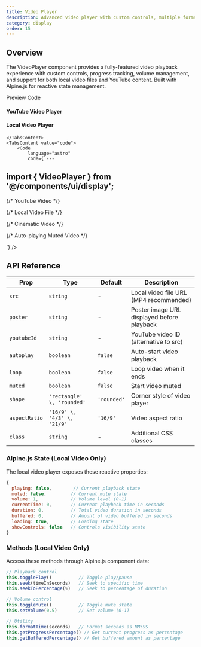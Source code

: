 ```yaml
---
title: Video Player
description: Advanced video player with custom controls, multiple formats, and YouTube integration
category: display
order: 15
---
```



## Overview

The VideoPlayer component provides a fully-featured video playback experience with custom controls, progress tracking, volume management, and support for both local video files and YouTube content. Built with Alpine.js for reactive state management.

<Tabs defaultValue="preview" class="h-auto">
    <TabsList variant="pills" slot="list">
        <TabsTrigger value="preview" variant="pills">
            Preview
        </TabsTrigger>
        <TabsTrigger value="code" variant="pills">
            Code
        </TabsTrigger>
    </TabsList>
    <TabsContent value="preview" preview class="space-y-6 justify-start items-center">
        <div class="space-y-4">
            <h4 class="text-sm font-medium">YouTube Video Player</h4>
            <VideoPlayer 
                youtubeId="dQw4w9WgXcQ"
                shape="rounded"
                aspectRatio="16/9"
            />
            <h4 class="text-sm font-medium">Local Video Player</h4>
            <VideoPlayer 
                src="https://commondatastorage.googleapis.com/gtv-videos-bucket/sample/BigBuckBunny.mp4"
                poster="https://commondatastorage.googleapis.com/gtv-videos-bucket/sample/images/BigBuckBunny.jpg"
                shape="rounded"
                aspectRatio="16/9"
            />
        </div>

    </TabsContent>
    <TabsContent value="code">
        <Code
            language="astro"
            code={`---

## import { VideoPlayer } from '@/components/ui/display';

{/* YouTube Video */}

<VideoPlayer
    youtubeId="dQw4w9WgXcQ"
    shape="rounded"
    aspectRatio="16/9"
    autoplay={false}
/>

{/* Local Video File */}

<VideoPlayer
    src="/videos/demo.mp4"
    poster="/images/video-poster.jpg"
    shape="rectangle"
    aspectRatio="4/3"
    autoplay={false}
    loop={true}
    muted={true}
/>

{/* Cinematic Video */}

<VideoPlayer
    youtubeId="ScMzIvxBSi4"
    aspectRatio="21/9"
    shape="rounded"
    class="max-w-4xl"
/>

{/* Auto-playing Muted Video */}

<VideoPlayer 
    src="/videos/background.mp4"
    autoplay={true}
    muted={true}
    loop={true}
    shape="rectangle"
/>`}
        />
    </TabsContent>
</Tabs>

## API Reference

| Prop          | Type                        | Default     | Description                                |
| ------------- | --------------------------- | ----------- | ------------------------------------------ |
| `src`         | `string`                    | -           | Local video file URL (MP4 recommended)     |
| `poster`      | `string`                    | -           | Poster image URL displayed before playback |
| `youtubeId`   | `string`                    | -           | YouTube video ID (alternative to src)      |
| `autoplay`    | `boolean`                   | `false`     | Auto-start video playback                  |
| `loop`        | `boolean`                   | `false`     | Loop video when it ends                    |
| `muted`       | `boolean`                   | `false`     | Start video muted                          |
| `shape`       | `'rectangle' \, 'rounded'`  | `'rounded'` | Corner style of video player               |
| `aspectRatio` | `'16/9' \, '4/3' \, '21/9'` | `'16/9'`    | Video aspect ratio                         |
| `class`       | `string`                    | -           | Additional CSS classes                     |

### Alpine.js State (Local Video Only)

The local video player exposes these reactive properties:

```javascript
{
  playing: false,        // Current playback state
  muted: false,         // Current mute state
  volume: 1,            // Volume level (0-1)
  currentTime: 0,       // Current playback time in seconds
  duration: 0,          // Total video duration in seconds
  buffered: 0,          // Amount of video buffered in seconds
  loading: true,        // Loading state
  showControls: false   // Controls visibility state
}
```

### Methods (Local Video Only)

Access these methods through Alpine.js component data:

```javascript
// Playback control
this.togglePlay()          // Toggle play/pause
this.seek(timeInSeconds)   // Seek to specific time
this.seekToPercentage(%)   // Seek to percentage of duration

// Volume control
this.toggleMute()          // Toggle mute state
this.setVolume(0.5)        // Set volume (0-1)

// Utility
this.formatTime(seconds)   // Format seconds as MM:SS
this.getProgressPercentage() // Get current progress as percentage
this.getBufferedPercentage() // Get buffered amount as percentage
```
